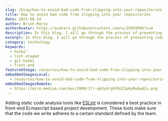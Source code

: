 ```yaml
---
slug: /blog/how-to-avoid-bad-code-from-slipping-into-your-repositories
title: How to avoid bad code from slipping into your repositories
date: 2021-08-14
author: Brion Mario
authorAvatar: https://avatars.githubusercontent.com/u/25959096?v=4
description: In this blog, I will go through the process of preventing code that violates lint rules from being slipped into repositories using Lint Staged and Husky.
excerpt: In this blog, I will go through the process of preventing code that violates lint rules from being slipped into repositories using Lint Staged and Husky.
category: technology
keywords:
  - husky"
  - lint-staged
  - git-hooks
  - front-end
featuredImage: resources/how-to-avoid-bad-code-from-slipping-into-your-repositories-0.png
embeddedImagesLocal:
  - resources/how-to-avoid-bad-code-from-slipping-into-your-repositories-1.png
embeddedImagesRemote:
  - https://miro.medium.com/max/2000/1*r-qkOyGrghFGU23p6yRmGw@2x.png
---
```



<GatsbyImage alt="Banner Image" className="mb-4" image={getImage(props.remoteImages[0])} />

Adding static code analysis tools like [ESLint](https://eslint.org/) is considered a best practice in front-end Ecmascript based project development. These tools make sure that the code we write adheres to a certain standard defined by the team.

<GatsbyImage alt="Terminal Image" className="mb-4" image={getImage(props.localImages[0])} />
